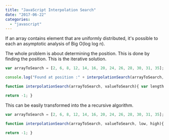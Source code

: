 ```yaml
---
title: "JavaScript Interpolation Search"
date: "2017-06-22"
categories: 
  - "javascript"
---
```


If an array contains element that are uniformly distributed, it's possible to each an asymptotic analysis of Big O(log log n).

The whole problem is about determining the position. This is done by finding the position. This is the iterative solution.

```typescript
var arrayToSearch = [2, 6, 8, 12, 14, 16, 20, 24, 26, 28, 30, 31, 35];

console.log("Found at position :" + interpolationSearch(arrayToSearch, 2)); console.log("Found at position :" + interpolationSearch(arrayToSearch, 12)); console.log("Found at position :" + interpolationSearch(arrayToSearch, 35)); console.log("Found at position :" + interpolationSearch(arrayToSearch, 44444));

function interpolationSearch(arrayToSearch, valueToSearch){ var length = arrayToSearch.length; var low = 0; var high = length-1; var position = -1; var delta = -1; while(low <= high && valueToSearch >= arrayToSearch[low] && valueToSearch <= arrayToSearch[high]){ delta = (valueToSearch-arrayToSearch[low])/(arrayToSearch[high]-arrayToSearch[low]); position = low + Math.floor((high-low)*delta); if (arrayToSearch[position] == valueToSearch){ return position; } if (arrayToSearch[position] < valueToSearch){ low = position + 1; } else { high = position - 1; } }

return -1; } 
``` 


This can be easily transformed into the a recursive algorithm.

```typescript
var arrayToSearch = [2, 6, 8, 12, 14, 16, 20, 24, 26, 28, 30, 31, 35]; var length = arrayToSearch.length; var low = 0; var high = length-1; console.log("Found at position :" + interpolationSearch(arrayToSearch, 2, 0, high)); console.log("Found at position :" + interpolationSearch(arrayToSearch, 12, 0, high)); console.log("Found at position :" + interpolationSearch(arrayToSearch, 35, 0, high)); console.log("Found at position :" + interpolationSearch(arrayToSearch, 44444, 0, high));

function interpolationSearch(arrayToSearch, valueToSearch, low, high){ if(low <= high && valueToSearch >= arrayToSearch[low] && valueToSearch <= arrayToSearch[high]){ var delta = (valueToSearch-arrayToSearch[low])/(arrayToSearch[high]-arrayToSearch[low]); var position = low + Math.floor((high-low)*delta); if (arrayToSearch[position] == valueToSearch){ return position; } if (arrayToSearch[position] < valueToSearch){ low = position + 1; } else { high = position - 1; } return interpolationSearch(arrayToSearch, valueToSearch, low, high) }

return -1; } 
``` 

